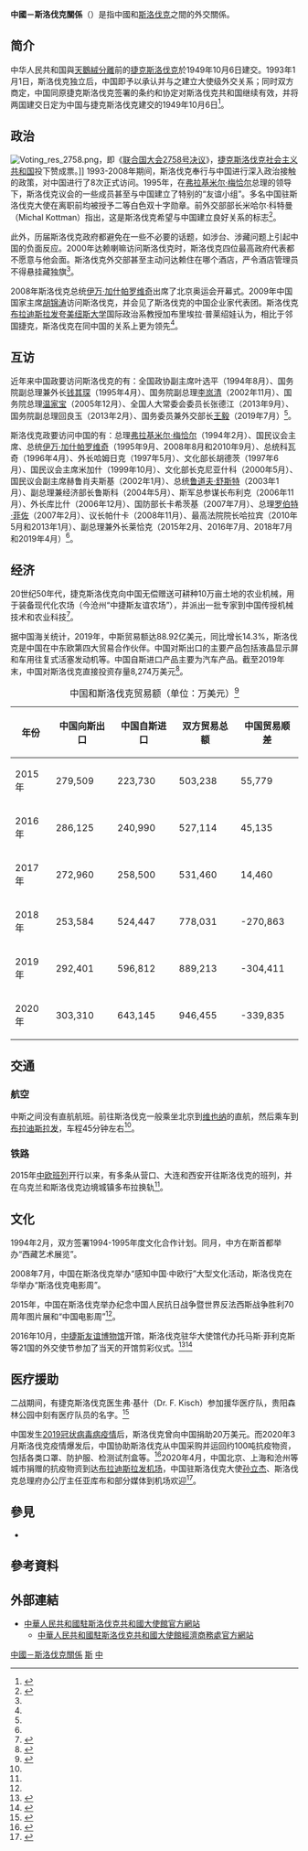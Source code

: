 {{not|中華民國與斯洛伐克關係}}
{{Dablink|關於其他「中」字國家與「斯」字國家的外交關係，詳見'''[[中斯關係|中斯關係 (消歧義)]]'''。}}
{{China means|PRC}}

{{Infobox bilateral relations|中國－斯洛伐克|People's Republic of China|Slovakia|map=China Slovakia Locator.png|mission1=[[中國駐斯洛伐克大使館|中國駐斯洛伐克大使館]]|mission2=[[斯洛伐克駐華大使館|斯洛伐克駐華大使館]]|envoytitle1=[[中國駐斯洛伐克大使列表|大使]]|envoy1=[[孙立杰|孙立杰]]|envoytitle2=[[斯洛伐克駐華大使列表|大使]]|envoy2=[[杜尚·贝拉|杜尚·贝拉]]<ref>{{cite web |title = 驻华大使到任顺序及递交国书日期 |url = https://www.mfa.gov.cn/web/lbfw_673061/fgzl_673083/202201/t20220114_10495616.shtml |publisher = 中华人民共和国外交部 }}</ref>}}

'''中國－斯洛伐克關係'''（{{lang-sk|Čínsko-Slovenské vzťahy}}）是指中國和[[斯洛伐克|斯洛伐克]]之間的外交關係。

== 简介 ==
中华人民共和国與[[天鵝絨分離|天鵝絨分離]]前的[[捷克斯洛伐克|捷克斯洛伐克]]於1949年10月6日建交。1993年1月1日，斯洛伐克独立后，中国即予以承认并与之建立大使级外交关系；同时双方商定，中国同原捷克斯洛伐克签署的条约和协定对斯洛伐克共和国继续有效，并将两国建交日定为中国与捷克斯洛伐克建交的1949年10月6日<ref>{{cite web|url=http://sk.chineseembassy.org/chn/zt/zsgx/t359532.htm|title=中斯關係|publisher=中國駐斯洛伐克大使館|accessdate=2015-05-06|archive-date=2016-03-04|archive-url=https://web.archive.org/web/20160304200525/http://sk.chineseembassy.org/chn/zt/zsgx/t359532.htm|dead-url=no}}</ref>。

== 政治 ==
[[File:Voting_res_2758.png|thumb]]，即《[[联合国大会2758号决议|联合国大会2758号决议]]》，[[捷克斯洛伐克社会主义共和国|捷克斯洛伐克社会主义共和国]]投下赞成票。]]
1993-2008年期间，斯洛伐克奉行与中国进行深入政治接触的政策，对中国进行了8次正式访问。1995年，在[[弗拉基米尔·梅恰尔|弗拉基米尔·梅恰尔]]总理的领导下，斯洛伐克议会的一些成员甚至与中国建立了特别的“友谊小组”。多名中国驻斯洛伐克大使在离职前均被授予二等白色双十字勋章。前外交部部长米哈尔·科特曼（Michal Kottman）指出，这是斯洛伐克希望与中国建立良好关系的标志<ref name="普莱绍娃">{{cite web |author1=加布里埃拉·普莱绍娃 |title=捷克与斯洛伐克分道扬镳后，对华战略走了两条不同的路 |url=https://www.guancha.cn/GabrielaPleschova/2020_01_22_532623_s.shtml |website=观察者网 |accessdate=2020-01-22}}</ref>。

此外，历届斯洛伐克政府都避免在一些不必要的话题，如涉台、涉藏问题上引起中国的负面反应。2000年达赖喇嘛访问斯洛伐克时，斯洛伐克四位最高政府代表都不愿意与他会面。斯洛伐克外交部甚至主动问达赖住在哪个酒店，严令酒店管理员不得悬挂藏独旗<ref name="普莱绍娃" />。 

2008年斯洛伐克总统[[伊万·加什帕罗维奇|伊万·加什帕罗维奇]]出席了北京奥运会开幕式。2009年中国国家主席[[胡锦涛|胡锦涛]]访问斯洛伐克，并会见了斯洛伐克的中国企业家代表团。斯洛伐克[[布拉迪斯拉發夸美紐斯大學|布拉迪斯拉发夸美纽斯大学]]国际政治系教授加布里埃拉·普莱绍娃认为，相比于邻国捷克，斯洛伐克在同中国的关系上更为领先<ref name="普莱绍娃" />。
== 互访 ==
近年来中国政要访问斯洛伐克的有：全国政协副主席叶选平（1994年8月）、国务院副总理兼外长[[钱其琛|钱其琛]]（1995年4月）、国务院副总理[[李岚清|李岚清]]（2002年11月）、国务院总理[[温家宝|温家宝]]（2005年12月）、全国人大常委会委员长张德江（2013年9月）、国务院副总理回良玉（2013年2月）、国务委员兼外交部长[[王毅|王毅]]（2019年7月）<ref name="商务部" />。

斯洛伐克政要访问中国的有：总理[[弗拉基米尔·梅恰尔|弗拉基米尔·梅恰尔]]（1994年2月）、国民议会主席、总统[[伊万·加什帕罗维奇|伊万·加什帕罗维奇]]（1995年9月、2008年8月和2010年9月）、总统科瓦奇（1996年4月）、外长哈姆日克（1997年5月）、文化部长胡德茨（1997年6月）、国民议会主席米加什（1999年10月）、文化部长克尼亚什科（2000年5月）、国民议会副主席赫鲁肖夫斯基（2002年1月）、总统[[鲁道夫·舒斯特|鲁道夫·舒斯特]]（2003年1月）、副总理兼经济部长鲁斯科（2004年5月）、斯军总参谋长布利克（2006年11月）、外长库比什（2006年12月）、国防部长卡希茨基（2007年7月）、总理[[罗伯特·菲佐|罗伯特·菲佐]]（2007年2月）、议长帕什卡（2008年11月）、最高法院院长哈拉宾（2010年5月和2013年1月）、副总理兼外长莱恰克（2015年2月、2016年7月、2018年7月和2019年4月）<ref name="商务部" />。

== 经济 ==
20世纪50年代，捷克斯洛伐克向中国无偿赠送可耕种10万亩土地的农业机械，用于装备现代化农场（今沧州“中捷斯友谊农场”），并派出一批专家到中国传授机械技术和农业科技<ref name="贝拉">{{cite web |title=“朋友们，多到中国看一看！” |url=http://mil.news.sina.com.cn/2019-12-30/doc-iihnzahk0822904.shtml |website=新浪军事 |accessdate=2019-12-30}}</ref>。

据中国海关统计，2019年，中斯贸易额达88.92亿美元，同比增长14.3%，斯洛伐克是中国在中东欧第四大贸易合作伙伴。中国对斯出口的主要产品包括液晶显示屏和车用往复式活塞发动机等。中国自斯进口产品主要为汽车产品。截至2019年末，中国对斯洛伐克直接投资存量8,274万美元<ref name="商务部">{{cite web |title=对外投资合作国别（地区）指南：斯洛伐克 |url=http://www.mofcom.gov.cn/dl/gbdqzn/upload/siluofake.pdf |website=中华人民共和国商务部}}</ref>。

{| class="wikitable"
|+ 中国和斯洛伐克贸易额（单位：万美元）<ref>{{cite web |title=2015-2020年中国与斯洛伐克双边贸易额与贸易差额统计 |url=https://www.huaon.com/channel/tradedata/686017.html |website=华经情报网}}</ref>
|-
! 年份 !! 中国向斯出口 !! 中国自斯进口 !! 双方贸易总额 !! 中国贸易顺差
|-
| 2015年 || 279,509 || 223,730 || 503,238 || 55,779
|-
| 2016年 || 286,125 || 240,990 || 527,114 || 45,135
|-
| 2017年 || 272,960 || 258,500 || 531,460 || 14,460
|-
| 2018年 || 253,584 || 524,447 || 778,031 || -270,863
|-
| 2019年 || 292,401 || 596,812 || 889,213 || -304,411
|-
| 2020年 || 303,310 || 643,145 || 946,455 || -339,835
|}

== 交通 ==
=== 航空 ===
中斯之间没有直航航班。前往斯洛伐克一般乘坐北京到[[维也纳|维也纳]]的直航，然后乘车到[[布拉迪斯拉发|布拉迪斯拉发]]，车程45分钟左右<ref name="商务部" />。

=== 铁路 ===
2015年[[中欧班列|中欧班列]]开行以来，有多条从营口、大连和西安开往斯洛伐克的班列，并在乌克兰和斯洛伐克边境城镇多布拉换轨<ref name="商务部" />。

== 文化 ==
1994年2月，双方签署1994-1995年度文化合作计划。同月，中方在斯首都举办“西藏艺术展览”。

2008年7月，中国在斯洛伐克举办“感知中国·中欧行”大型文化活动，斯洛伐克在华举办“斯洛伐克电影周”。

2015年，中国在斯洛伐克举办纪念中国人民抗日战争暨世界反法西斯战争胜利70周年图片展和“中国电影周”<ref name="商务部" />。

2016年10月，[[中捷斯友谊博物馆|中捷斯友谊博物馆]]开馆，斯洛伐克驻华大使馆代办托马斯·菲利克斯等21国的外交使节参加了当天的开馆剪彩仪式。<ref name="gmrb">{{cite news |author1=刘新武 |title=中捷斯友谊博物馆开馆 |url=https://epaper.gmw.cn/gmrb/html/2016-10/20/nw.D110000gmrb_20161020_8-12.htm |accessdate=2021-11-01 |work=光明日报 |date=2016-10-20}}</ref><ref name="cri">{{cite news |author1=刘铮 |title=中捷斯友谊博物馆正式向社会开放 |url=http://news.cri.cn/20161017/528083f4-db37-1a82-4b73-e4c3b27d29cb.html |accessdate=2021-11-01 |agency=中央广播电视总台-国际在线 |date=2016-10-15}}</ref>

== 医疗援助 ==
二战期间，有捷克斯洛伐克医生弗·基什（Dr. F. Kisch）参加援华医疗队，贵阳森林公园中刻有医疗队员的名字。<ref>{{cite web |author1=骆东泉 |title=记抗战时期来自欧洲的援华医生(组图) |url=http://news.cri.cn/gb/42071/2015/06/18/8011s5001869.htm |website=中国广播电视总台-国际在线 |accessdate=2021-11-02}}</ref>

中国发生[[2019冠状病毒病疫情|2019冠状病毒病疫情]]后，斯洛伐克曾向中国捐助20万美元。而2020年3月斯洛伐克疫情爆发后，中国协助斯洛伐克从中国采购并运回约100吨抗疫物资，包括各类口罩、防护服、检测试剂盒等。<ref>{{cite news |author1=张艳 |title=斯洛伐克驻华大使：期待同中国在科技创新等领域展开合作 |url=http://news.cri.cn/20201205/704d90fe-6d35-34e9-b716-d28a5492f837.html |accessdate=2021-11-04 |agency=中国广播电视总台-国际在线 |date=2020-12-05}}</ref>2020年4月，中国北京、上海和沧州等城市捐赠的抗疫物资到达[[布拉迪斯拉发机场|布拉迪斯拉发机场]]，中国驻斯洛伐克大使[[孙立杰|孙立杰]]、斯洛伐克总理府办公厅主任亚库布和部分媒体到机场欢迎<ref>{{cite news |author1=中华人民共和国驻斯洛伐克大使馆 |title=中国驻斯洛伐克大使孙立杰向斯方移交中方援斯防疫物资 |url=http://sk.chineseembassy.org/chn/zsjw/t1767158.htm |accessdate=2021-11-04 |date=2020-04-07}}</ref>。

== 參見 ==
* {{link-en|斯洛伐克外交|Foreign relations of Slovakia}}

== 參考資料 ==
{{Reflist|2}}

== 外部連結 ==
* [http://sk.china-embassy.gov.cn/chn/ 中華人民共和國駐斯洛伐克共和國大使館官方網站]{{zh-cn icon}}{{sk icon}}
** [http://sk.mofcom.gov.cn/ 中華人民共和國駐斯洛伐克共和國大使館經濟商務處官方網站]{{zh-cn icon}}

{{中華人民共和國外交}}
{{斯洛伐克外交}}
{{Portal bar|國際關係|中國|中華人民共和國|斯洛伐克|歐洲|image4=Flag of Slovakia.svg}}

[[Category:中國－斯洛伐克關係|]]
[[Category:中歐關係|斯]]
[[Category:斯洛伐克雙邊關係|中]]